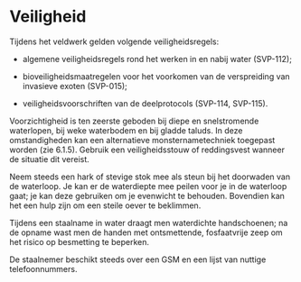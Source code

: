 # Veiligheid

Tijdens het veldwerk gelden volgende veiligheidsregels:

-   algemene veiligheidsregels rond het werken in en nabij water (SVP-112);

-   bioveiligheidsmaatregelen voor het voorkomen van de verspreiding van invasieve exoten (SVP-015);

-   veiligheidsvoorschriften van de deelprotocols (SVP-114, SVP-115).

Voorzichtigheid is ten zeerste geboden bij diepe en snelstromende waterlopen, bij weke waterbodem en bij gladde taluds. In deze omstandigheden kan een alternatieve monsternametechniek toegepast worden (zie 6.1.5). Gebruik een veiligheidsstouw of reddingsvest wanneer de situatie dit vereist.

Neem steeds een hark of stevige stok mee als steun bij het doorwaden van de waterloop. Je kan er de waterdiepte mee peilen voor je in de waterloop gaat; je kan deze gebruiken om je evenwicht te behouden. Bovendien kan het een hulp zijn om een steile oever te beklimmen.

Tijdens een staalname in water draagt men waterdichte handschoenen; na de opname wast men de handen met ontsmettende, fosfaatvrije zeep om het risico op besmetting te beperken.

De staalnemer beschikt steeds over een GSM en een lijst van nuttige telefoonnummers.
